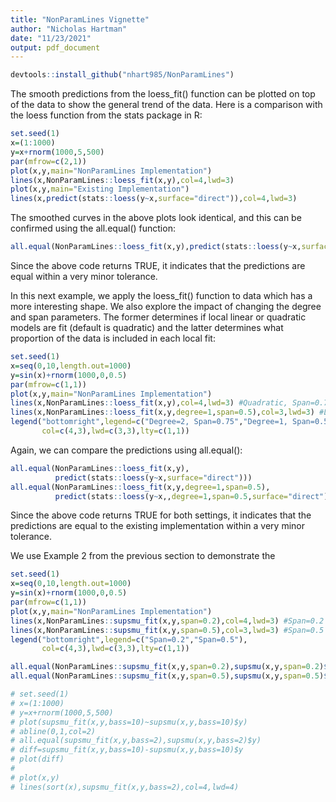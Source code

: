 ```yaml
---
title: "NonParamLines Vignette"
author: "Nicholas Hartman"
date: "11/23/2021"
output: pdf_document
---
```


\section{Loading the NonParamLines Package}

```r
devtools::install_github("nhart985/NonParamLines")
```

\section{LOESS Smoother (Cleveland, 1979)}

\subsection{Example 1: A Weak Linear Relationship}

\noindent The smooth predictions from the loess_fit() function can be plotted on top of the data to show the general trend of the data. Here is a comparison with the loess function from the stats package in R: 

```r
set.seed(1)
x=(1:1000)
y=x+rnorm(1000,5,500)
par(mfrow=c(2,1))
plot(x,y,main="NonParamLines Implementation")
lines(x,NonParamLines::loess_fit(x,y),col=4,lwd=3)
plot(x,y,main="Existing Implementation")
lines(x,predict(stats::loess(y~x,surface="direct")),col=4,lwd=3)
```

\noindent The smoothed curves in the above plots look identical, and this can be confirmed using the all.equal() function:

```r
all.equal(NonParamLines::loess_fit(x,y),predict(stats::loess(y~x,surface="direct")))
```

\noindent Since the above code returns TRUE, it indicates that the predictions are equal within a very minor tolerance. 

\subsection{Example 2: A More Complicated Relationship}

\noindent In this next example, we apply the loess_fit() function to data which has a more interesting shape. We also explore the impact of changing the degree and span parameters. The former determines if local linear or quadratic models are fit (default is quadratic) and the latter determines what proportion of the data is included in each local fit:

```r
set.seed(1)
x=seq(0,10,length.out=1000)
y=sin(x)+rnorm(1000,0,0.5)
par(mfrow=c(1,1))
plot(x,y,main="NonParamLines Implementation")
lines(x,NonParamLines::loess_fit(x,y),col=4,lwd=3) #Quadratic, Span=0.75
lines(x,NonParamLines::loess_fit(x,y,degree=1,span=0.5),col=3,lwd=3) #Linear, Span=0.5
legend("bottomright",legend=c("Degree=2, Span=0.75","Degree=1, Span=0.5"),
       col=c(4,3),lwd=c(3,3),lty=c(1,1))
```

\noindent Again, we can compare the predictions using all.equal():

```r
all.equal(NonParamLines::loess_fit(x,y),
          predict(stats::loess(y~x,surface="direct")))
all.equal(NonParamLines::loess_fit(x,y,degree=1,span=0.5),
          predict(stats::loess(y~x,,degree=1,span=0.5,surface="direct")))
```

\noindent Since the above code returns TRUE for both settings, it indicates that the predictions are equal to the existing implementation within a very minor tolerance. 

\subsection{Computational Efficiency Comparison}


\section{Friedman's Super Smoother (Friedman, 1984) with Fixed Span}

\subsection{Example}

\noindent We use Example 2 from the previous section to demonstrate the 

```r
set.seed(1)
x=seq(0,10,length.out=1000)
y=sin(x)+rnorm(1000,0,0.5)
par(mfrow=c(1,1))
plot(x,y,main="NonParamLines Implementation")
lines(x,NonParamLines::supsmu_fit(x,y,span=0.2),col=4,lwd=3) #Span=0.2
lines(x,NonParamLines::supsmu_fit(x,y,span=0.5),col=3,lwd=3) #Span=0.5
legend("bottomright",legend=c("Span=0.2","Span=0.5"),
       col=c(4,3),lwd=c(3,3),lty=c(1,1))
```



```r
all.equal(NonParamLines::supsmu_fit(x,y,span=0.2),supsmu(x,y,span=0.2)$y)
all.equal(NonParamLines::supsmu_fit(x,y,span=0.5),supsmu(x,y,span=0.5)$y)
```

\section{Friedman's Super Smoother (Friedman, 1984) with Variable Span}

```r
# set.seed(1)
# x=(1:1000)
# y=x+rnorm(1000,5,500)
# plot(supsmu_fit(x,y,bass=10)~supsmu(x,y,bass=10)$y)
# abline(0,1,col=2)
# all.equal(supsmu_fit(x,y,bass=2),supsmu(x,y,bass=2)$y)
# diff=supsmu_fit(x,y,bass=10)-supsmu(x,y,bass=10)$y
# plot(diff)
# 
# plot(x,y)
# lines(sort(x),supsmu_fit(x,y,bass=2),col=4,lwd=4)
```





